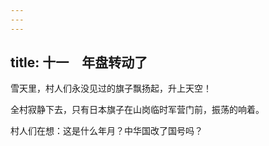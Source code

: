 ```yaml
---
---
---
```

title: 十一　年盘转动了
---




雪天里，村人们永没见过的旗子飘扬起，升上天空！

全村寂静下去，只有日本旗子在山岗临时军营门前，振荡的响着。

村人们在想：这是什么年月？中华国改了国号吗？